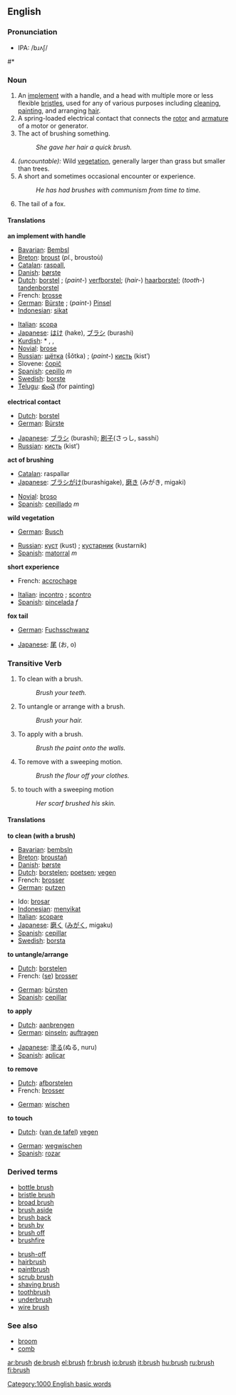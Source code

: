 ==English==

===Pronunciation===
*IPA: /bɹʌʃ/
#*{{audio|en-us-brush.ogg|Audio (US)}}

===Noun===
{{en-noun-reg-es}}

#<!--DefN-A--> An [[implement]] with a handle, and a head with multiple more or less flexible [[bristle]]s, used for any of various purposes including [[clean]]ing, [[paint]]ing, and arranging [[hair]].
#<!--DefN-B--> A spring-loaded electrical contact that connects the [[rotor]] and [[armature]] of a motor or generator.
#<!--DefN-C--> The act of brushing something.
#: ''She gave her hair a quick brush.''
#<!--DefN-D--> ''(uncountable):'' Wild [[vegetation]], generally larger than grass but smaller than trees.
#<!--DefN-E--> A short and sometimes occasional encounter or experience.
#: ''He has had brushes with communism from time to time.''
#<!--DefN-F--> The tail of a fox.

====Translations====
<!--DefN-A-->'''an implement with handle'''
{{top}}
*[[Bavarian]]: [[Bembsl]] {{m}}
*[[w:Breton language|Breton]]: [[broust]] {{m}} (''pl.'', broustoù)
*[[w:Catalan language|Catalan]]: [[raspall]], {{m}}
*[[w:Danish language|Danish]]: [[børste]] {{c}}
*[[w:Dutch language|Dutch]]: [[borstel]] {{m}}; (''paint-'') [[verfborstel]]; (''hair-'') [[haarborstel]]; (''tooth-'') [[tandenborstel]]
*French: [[brosse]] {{f}}
*[[w:German language|German]]: [[Bürste]] {{f}}; (''paint-'') [[Pinsel]] {{m}}
*[[w:Indonesian language|Indonesian]]: [[sikat]]
{{mid}}
*[[w:Italian language|Italian]]: [[scopa]] {{f}}
*[[w:Japanese language|Japanese]]: [[はけ]] (hake), [[ブラシ]] (burashi)
*[[Kurdish]]: * {{trad|ku|firçe}} {{f}}, {{trad|ku|havlêk}} {{f}}, {{trad|ku|rînek}} {{f}}
*[[Novial]]: [[brose]]
*[[w:Russian language|Russian]]: [[щётка]] (ṧǒtka) {{f}}; (''paint-'') [[кисть]] (kistʹ) {{f}}
*Slovene: [[čopič]] {{m}}
*[[w:Spanish language|Spanish]]: [[cepillo]] ''m''
*[[w:Swedish language|Swedish]]: [[borste]] {{c}}
*[[Telugu]]: [[కుంచె]] (for painting)
{{bottom}}

<!--DefN-B-->'''electrical contact'''
{{top}}
*[[w:Dutch language|Dutch]]: [[borstel]] {{m}}
*[[w:German language|German]]: [[Bürste]] {{f}}
{{mid}}
*[[w:Japanese language|Japanese]]: [[ブラシ]] (burashi); [[刷子]](さっし, sasshi）
*[[w:Russian language|Russian]]: [[кисть]] (kistʹ) {{f}}
{{bottom}}

<!--DefN-C-->'''act of brushing'''
{{top}}
*[[w:Catalan language|Catalan]]: raspallar
*[[w:Japanese language|Japanese]]: [[ブラシがけ]](burashigake), [[磨き]] (みがき, migaki) 
{{mid}}
*[[Novial]]: [[broso]]
*[[w:Spanish language|Spanish]]: [[cepillado]] ''m''
{{bottom}}

<!--DefN-D-->'''wild vegetation'''
{{top}}
*[[w:German language|German]]: [[Busch]] {{n}}
{{mid}}
*[[w:Russian language|Russian]]: [[куст]] (kust) {{m}}; [[кустарник]] (kustarnik) {{m}}
*[[w:Spanish language|Spanish]]: [[matorral]] ''m''
{{bottom}}

<!--DefN-E-->'''short experience'''
{{top}}
*French: [[accrochage]] {{m}}
{{mid}}
*[[w:Italian language|Italian]]: [[incontro]] {{m}}; [[scontro]] {{m}}
*[[w:Spanish language|Spanish]]: [[pincelada]] ''f''
{{bottom}}

<!--DefN-F-->'''fox tail'''
{{top}}
*[[w:German language|German]]: [[Fuchsschwanz]] {{m}}
{{mid}}
*[[w:Japanese language|Japanese]]: [[尾]] (お, o)
{{bottom}}

===Transitive Verb===
{{en-infl-reg-sibilant|bru|sh|}}

#<!--DefTV-A-->To clean with a brush.
#: ''Brush your teeth.''
#<!--DefTV-B-->To untangle or arrange with a brush.
#: ''Brush your hair.''
#<!--DefTV-C-->To apply with a brush.
#: ''Brush the paint onto the walls.''
#<!--DefTV-D-->To remove with a sweeping motion.
#: ''Brush the flour off your clothes.''
#<!--DefTV-E-->to touch with a sweeping motion
#: ''Her scarf brushed his skin.''

====Translations====
<!--DefTV-A-->'''to clean (with a brush)'''
{{top}}
*[[Bavarian]]: [[bembsln]]
*[[w:Breton language|Breton]]: [[broustañ]]
*[[w:Danish language|Danish]]: [[børste]]
*[[w:Dutch language|Dutch]]: [[borstelen]]; [[poetsen]]; [[vegen]]
*French: [[brosser]]
*[[w:German language|German]]: [[putzen]]
{{mid}}
*Ido: [[brosar]]
*[[w:Indonesian language|Indonesian]]: [[sikat|menyikat]]
*[[w:Italian language|Italian]]: [[scopare]]
*[[w:Japanese language|Japanese]]: [[磨く]] ([[みがく]], migaku) 
*[[w:Spanish language|Spanish]]: [[cepillar]]
*[[w:Swedish language|Swedish]]: [[borsta]]
{{bottom}}

<!--DefTV-B-->'''to untangle/arrange'''
{{top}}
*[[w:Dutch language|Dutch]]: [[borstelen]]
*French: ([[se brosser|se]]) [[se brosser|brosser]]
{{mid}}
*[[w:German language|German]]: [[bürsten]]
*[[w:Spanish language|Spanish]]: [[cepillar]]
{{bottom}}

<!--DefTV-C-->'''to apply'''
{{top}}
*[[w:Dutch language|Dutch]]: [[aanbrengen]]
*[[w:German language|German]]: [[pinseln]]; [[auftragen]]
{{mid}}
*[[w:Japanese language|Japanese]]: [[塗る]](ぬる, nuru)
*[[w:Spanish language|Spanish]]: [[aplicar]]
{{bottom}}

<!--DefTV-D-->'''to remove'''
{{top}}
*[[w:Dutch language|Dutch]]: [[afborstelen]]
*French: [[brosser]]
{{mid}}
*[[w:German language|German]]: [[wischen]]
{{bottom}}

<!--DefTV-E-->'''to touch'''
{{top}}
*[[w:Dutch language|Dutch]]: ([[van de tafel vegen|van de tafel]]) [[vegen]]
{{mid}}
*[[w:German language|German]]: [[wegwischen]]
*[[w:Spanish language|Spanish]]: [[rozar]]
{{bottom}}

===Derived terms===
{{top}}
*[[bottle brush]]
*[[bristle brush]]
*[[broad brush]]
*[[brush aside]]
*[[brush back]]
*[[brush by]]
*[[brush off]]
*[[brushfire]]
{{mid}}
*[[brush-off]]
*[[hairbrush]]
*[[paintbrush]]
*[[scrub brush]]
*[[shaving brush]]
*[[toothbrush]]
*[[underbrush]]
*[[wire brush]]
{{bottom}}

===See also===
*[[broom]]
*[[comb]]

[[Category:1000 English basic words]]

[[ar:brush]]
[[de:brush]]
[[el:brush]]
[[fr:brush]]
[[io:brush]]
[[it:brush]]
[[hu:brush]]
[[ru:brush]]
[[fi:brush]]